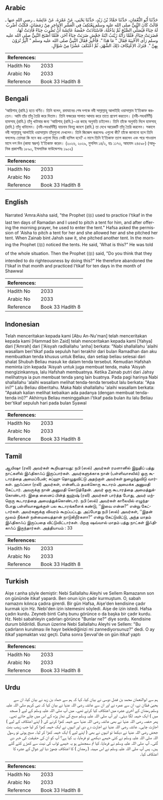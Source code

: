 ## Arabic


<div dir="rtl" lang="ar" style={{fontSize:'larger',backgroundColor:'#f8f9fa',padding:20}}>
حَدَّثَنَا أَبُو النُّعْمَانِ، حَدَّثَنَا حَمَّادُ بْنُ زَيْدٍ، حَدَّثَنَا يَحْيَى، عَنْ عَمْرَةَ، عَنْ عَائِشَةَ ـ رضى الله عنها ـ قَالَتْ كَانَ النَّبِيُّ صلى الله عليه وسلم يَعْتَكِفُ فِي الْعَشْرِ الأَوَاخِرِ مِنْ رَمَضَانَ، فَكُنْتُ أَضْرِبُ لَهُ خِبَاءً فَيُصَلِّي الصُّبْحَ ثُمَّ يَدْخُلُهُ، فَاسْتَأْذَنَتْ حَفْصَةُ عَائِشَةَ أَنْ تَضْرِبَ خِبَاءً فَأَذِنَتْ لَهَا، فَضَرَبَتْ خِبَاءً، فَلَمَّا رَأَتْهُ زَيْنَبُ ابْنَةُ جَحْشٍ ضَرَبَتْ خِبَاءً آخَرَ، فَلَمَّا أَصْبَحَ النَّبِيُّ صلى الله عليه وسلم رَأَى الأَخْبِيَةَ فَقَالَ ‏"‏ مَا هَذَا ‏"‏‏.‏ فَأُخْبِرَ فَقَالَ النَّبِيُّ صلى الله عليه وسلم ‏"‏ آلْبِرُّ تُرَوْنَ بِهِنَّ ‏"‏‏.‏ فَتَرَكَ الاِعْتِكَافَ ذَلِكَ الشَّهْرَ، ثُمَّ اعْتَكَفَ عَشْرًا مِنْ شَوَّالٍ‏.‏
</div>
<div style={{backgroundColor:'#f8f9fa',padding:20, marginBottom: 10}}><table> <thead> <tr> <th>References:</th> <th></th> </tr> </thead> <tbody><tr><td>Hadith No</td><td>2033</td></tr><tr><td>Arabic No</td><td>2033</td></tr><tr><td>Reference</td><td>Book 33 Hadith 8</td></tr></tbody></table></div>

## Bengali


<div dir="ltr" lang="bn" style={{fontSize:'larger',backgroundColor:'#f8f9fa',padding:20}}>
‘আয়িশাহ্ (রাযি.) হতে বর্ণিত। তিনি বলেন, রমাযানের শেষ দশকে নবী সাল্লাল্লাহু আলাইহি ওয়াসাল্লাম ই‘তিকাফ করতেন। আমি তাঁর তাঁবু তৈরি করে দিতাম। তিনি ফজরের সালাত আদায় করে তাতে প্রবেশ করতেন। (নবী-সহধর্মিণী) হাফসাহ্ (রাযি.) তাঁবু খাটাবার জন্য ‘আয়িশাহ্ (রাযি.)-এর কাছে অনুমতি চাইলেন। তিনি তাঁকে অনুমতি দিলে হাফসাহ্ (রাযি.) তাঁবু খাটালেন। (নবী-সহধর্মিনী) যায়নাব বিনতু জাহশ (রাযি.) তা দেখে আরেকটি তাঁবু তৈরি করলেন। সকালে নবী সাল্লাল্লাহু আলাইহি ওয়াসাল্লাম তাঁবুগুলো দেখলেন। তিনি জিজ্ঞেস করলেনঃ এগুলো কী? তাঁকে জানানো হলে তিনি বললেনঃ তোমরা কি মনে কর এগুলো দিয়ে নেকী হাসিল হবে? এ মাসে তিনি ই‘তিকাফ ত্যাগ করলেন এবং পরে শাওয়াল মাসে দশ দিন (কাযা স্বরূপ) ই‘তিকাফ করেন। (২০২৬, ২০২৯, মুসলিম ১৪/২, হাঃ ১১৭৩, আহমাদ ২৪৫৯৮) (আধুনিক প্রকাশনীঃ ১৮৯০, ইসলামিক ফাউন্ডেশনঃ ১৯০২)
</div>
<div style={{backgroundColor:'#f8f9fa',padding:20, marginBottom: 10}}><table> <thead> <tr> <th>References:</th> <th></th> </tr> </thead> <tbody><tr><td>Hadith No</td><td>2033</td></tr><tr><td>Arabic No</td><td>2033</td></tr><tr><td>Reference</td><td>Book 33 Hadith 8</td></tr></tbody></table></div>

## English


<div dir="ltr" lang="en" style={{fontSize:'larger',backgroundColor:'#f8f9fa',padding:20}}>
Narrated 'Amra:Aisha said, "the Prophet (ﷺ) used to practice I'tikaf in the last ten days of Ramadan and I used to pitch a tent for him, and after offering the morning prayer, he used to enter the tent." Hafsa asked the permission of 'Aisha to pitch a tent for her and she allowed her and she pitched her tent. When Zainab bint Jahsh saw it, she pitched another tent. In the morning the Prophet (ﷺ) noticed the tents. He said, 'What is this?" He was told of the whole situation. Then the Prophet (ﷺ) said, "Do you think that they intended to do righteousness by doing this?" He therefore abandoned the I'tikaf in that month and practiced I'tikaf for ten days in the month of Shawwal
</div>
<div style={{backgroundColor:'#f8f9fa',padding:20, marginBottom: 10}}><table> <thead> <tr> <th>References:</th> <th></th> </tr> </thead> <tbody><tr><td>Hadith No</td><td>2033</td></tr><tr><td>Arabic No</td><td>2033</td></tr><tr><td>Reference</td><td>Book 33 Hadith 8</td></tr></tbody></table></div>

## Indonesian


<div dir="ltr" lang="id" style={{fontSize:'larger',backgroundColor:'#f8f9fa',padding:20}}>
Telah menceritakan kepada kami [Abu An-Nu'man] telah menceritakan kepada kami [Hammad bin Zaid] telah menceritakan kepada kami [Yahya] dari ['Amrah] dari ['Aisyah radliallahu 'anha] berkata: "Nabi shallallahu 'alaihi wasallam beri'tikaf pada sepuluh hari terakhir dari bulan Ramadhan dan aku membuatkan tenda khusus untuk Beliau, dan setiap beliau selesai dari shalat Shubuh Beliau masuk ke dalam tenda tersebut. Kemudian Hafshah meminta izin kepada 'Aisyah untuk juga membuat tenda, maka 'Aisyah mengizinkannya, lalu Hafshah membuatnya. Ketika Zainab putri dari Jahsy melihatnya ia pun membuat tenda yang lain buatnya. Pada pagi harinya Nabi shallallahu 'alaihi wasallam melihat tenda-tenda tersebut lalu berkata: "Apa ini?" Lalu Beliau diberitahu. Maka Nabi shallallahu 'alaihi wasallam berkata: "Apakah kalian melihat kebaikan ada padanya (dengan membuat tenda-tenda ini)?" Akhirnya Beliau meninggalkan i'tikaf pada bulan itu lalu Beliau ber'tikaf sepuluh hari pada bulan Syawal
</div>
<div style={{backgroundColor:'#f8f9fa',padding:20, marginBottom: 10}}><table> <thead> <tr> <th>References:</th> <th></th> </tr> </thead> <tbody><tr><td>Hadith No</td><td>2033</td></tr><tr><td>Arabic No</td><td>2033</td></tr><tr><td>Reference</td><td>Book 33 Hadith 8</td></tr></tbody></table></div>

## Tamil


<div dir="ltr" lang="ta" style={{fontSize:'larger',backgroundColor:'#f8f9fa',padding:20}}>
ஆயிஷா (ரலி) அவர்கள் கூறியதாவது: நபி (ஸல்) அவர்கள் ரமளானில் இறுதிப் பத்து நாட்களில் இஃதிகாஃப் இருப்பார்கள். அவர்களுக்காக நான் (பள்ளிவாசலில்) ஒரு கூடாரத்தை அமைப்பேன்; சுப்ஹு தொழுதுவிட்டு அதற்குள் அவர்கள் நுழைந்துவிடு வார்கள். ஹஃப்ஸா (ரலி) அவர்கள், என்னிடம் தமக்கொரு கூடாரம் அமைக்க அனுமதி கேட்டார். அவருக்கு நான் அனுமதி கொடுத்தேன். அவர் ஒரு கூடாரத்தை அமைத்துக்கொண்டார். இதை ஸைனப் பின்த் ஜஹ்ஷ் (ரலி) அவர்கள் பார்த்த போது, அவர் மற்றொரு கூடாரத்தை அமைத்துக்கொண்டார். நபி (ஸல்) அவர்கள் காலையில் எழுந்தபோது பள்ளிவாசலுக்குள் பல கூடாரங்களைக் கண்டு, ‘‘இவை என்ன?” என்று கேட்டார்கள். அவர்களுக்கு விவரம் கூறப்பட்டது. அப்போது நபி (ஸல்) அவர்கள், ‘‘இதன் மூலம் நீங்கள் நன்மையைத்தான் நாடுகிறீர்களா?” என்று கேட்டுவிட்டு, அந்த மாதம் இஃதிகாஃப் இருப்பதை விட்டுவிட்டார்கள். பிறகு ஷவ்வால் மாதம் பத்து நாட்கள் இஃதிகாஃப் இருந்தார்கள். அத்தியாயம் : 33
</div>
<div style={{backgroundColor:'#f8f9fa',padding:20, marginBottom: 10}}><table> <thead> <tr> <th>References:</th> <th></th> </tr> </thead> <tbody><tr><td>Hadith No</td><td>2033</td></tr><tr><td>Arabic No</td><td>2033</td></tr><tr><td>Reference</td><td>Book 33 Hadith 8</td></tr></tbody></table></div>

## Turkish


<div dir="ltr" lang="tr" style={{fontSize:'larger',backgroundColor:'#f8f9fa',padding:20}}>
Aişe r.anha şöyle demiştir: Nebi Sallallahu Aleyhi ve Sellem Ramazanın son on gününde itikaf yapardı. Ben onun için çadır kurmuştum. O, sabah namazını kılınca çadıra girerdi. Bir gün Hafsa, Aişe'den kendisine çadır kurmak için Hz. Nebi'den izin istemesini söyledi. Aişe de izin istedi. Hafsa çadırı kurdu. Zeyneb binti Cahş bunu görünce o da başka bir çadır kurdu. Hz. Nebi sabahleyin çadırları görünce "Bunlar ne?" diye sordu. Kendisine durum bildirildi. Bunun üzerine Nebi Sallallahu Aleyhi ve Sellem: "Bu çadırların kurulması ile hayır beklediğinizi mi zannediyorsunuz?" dedi. O ay itikaf yapmaktan vaz geçti. Daha sonra Şevval'de on gün itikaf yaptı
</div>
<div style={{backgroundColor:'#f8f9fa',padding:20, marginBottom: 10}}><table> <thead> <tr> <th>References:</th> <th></th> </tr> </thead> <tbody><tr><td>Hadith No</td><td>2033</td></tr><tr><td>Arabic No</td><td>2033</td></tr><tr><td>Reference</td><td>Book 33 Hadith 8</td></tr></tbody></table></div>

## Urdu


<div dir="rtl" lang="ur" style={{fontSize:'larger',backgroundColor:'#f8f9fa',padding:20}}>
ہم سے ابوالنعمان محمد بن فضل دوسی نے بیان کیا، کہا کہ ہم سے حماد بن زید نے بیان کیا، ان سے یحییٰ قطان نے، ان سے عمرہ نے اور ان سے عائشہ رضی اللہ عنہا نے بیان کیا کہ نبی کریم صلی اللہ علیہ وسلم رمضان کے آخری عشرہ میں اعتکاف کیا کرتے تھے۔ میں آپ صلی اللہ علیہ وسلم کے لیے ( مسجد میں ) ایک خیمہ لگا دیتی۔ اور آپ صلی اللہ علیہ وسلم صبح کی نماز پڑھ کے اس میں چلے جاتے تھے۔ پھر حفصہ رضی اللہ عنہا نے بھی عائشہ رضی اللہ عنہا سے خیمہ کھڑا کرنے کی ( اپنے اعتکاف کے لیے ) اجازت چاہی۔ عائشہ رضی اللہ عنہا نے اجازت دے دی اور انہوں نے ایک خیمہ کھڑا کر لیا جب زینب بنت جحش رضی اللہ عنہا نے دیکھا تو انہوں نے بھی ( اپنے لیے ) ایک خیمہ کھڑا کر لیا۔ صبح ہوئی تو رسول اللہ صلی اللہ علیہ وسلم نے کئی خیمے دیکھے تو فرمایا، یہ کیا ہے؟ آپ کو ان کی حقیقت کی خبر دی گئی۔ آپ صلی اللہ علیہ وسلم نے فرمایا، کیا تم سمجھتے ہو یہ خیمے ثواب کی نیت سے کھڑے کئے گئے ہیں۔ پس آپ صلی اللہ علیہ وسلم نے اس مہینہ ( رمضان ) کا اعتکاف چھوڑ دیا اور شوال کے عشرہ کا اعتکاف کیا۔
</div>
<div style={{backgroundColor:'#f8f9fa',padding:20, marginBottom: 10}}><table> <thead> <tr> <th>References:</th> <th></th> </tr> </thead> <tbody><tr><td>Hadith No</td><td>2033</td></tr><tr><td>Arabic No</td><td>2033</td></tr><tr><td>Reference</td><td>Book 33 Hadith 8</td></tr></tbody></table></div>